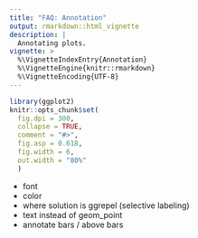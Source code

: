 ```yaml
---
title: "FAQ: Annotation"
output: rmarkdown::html_vignette
description: |
  Annotating plots.
vignette: >
  %\VignetteIndexEntry{Annotation}
  %\VignetteEngine{knitr::rmarkdown}
  %\VignetteEncoding{UTF-8}
---
```


```{=html}
<style>
  .content h3 {
    margin-top: -30px !important;
  }
  
  details {
    margin-bottom: 40px;
  }
</style>
```
```r
library(ggplot2)
knitr::opts_chunk$set(
  fig.dpi = 300, 
  collapse = TRUE, 
  comment = "#>",
  fig.asp = 0.618,
  fig.width = 6,
  out.width = "80%"
  )
```

  - font
  - color
  - where solution is ggrepel (selective labeling)
  - text instead of geom_point
  - annotate bars / above bars
